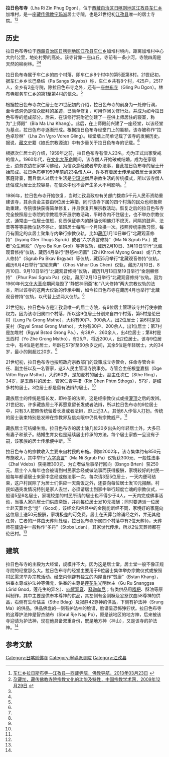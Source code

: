 {{Infobox Tibetan Buddhist monastery
|name =拉日色布寺
|image =
|image size = 250px
|alt = 
|caption = 
|t=
|w=
|to = 
|ipa={{IPA|}}
|z=
|thdl=
|e=
|tc=拉日色布寺
|s=拉日色布寺
|p=
|m=
|k=
|pushpin_map = 
|latd =  | latm =  | lats =  | latNS = 
|longd=  | longm= | longs =| longEW = 
|iso_region = 
|map_caption = 
|mapsize = 
|location_country = 中国
|location = {{CHN}}[[西藏自治区|西藏自治区]][[日喀则地区|日喀则地区]][[江孜县|江孜县]]
|coordinates_display =
|founded_by =
|date_founded =
|date_renovated =
|sect =[[宁玛派|宁玛派]]
|mather =
|children =
|dedicated_to = 
|tulku =
|head_lama = 
|head_mgh =
|no._of_monks = 
|architecture = 
|festivals =
|footnotes = 
}}

'''拉日色布寺'''（Lha Ri Zin Phug Dgon），位于[[西藏自治区|西藏自治区]][[日喀则地区|日喀则地区]][[江孜县|江孜县]][[车仁乡|车仁乡]]加堆村，是一座[[藏传佛教|藏传佛教]][[宁玛派|宁玛派]]居士寺院，也是21世纪初[[江孜县|江孜县]]唯一的居士寺院。<ref name=fjdh>[http://www.fjdh.com/ffzt/fjhy/ahsy2013/03/105730217691.html 车仁乡拉日斯布寺—江孜县—西藏寺院，佛教导航，2013年03月23日] {{Wayback|url=http://www.fjdh.com/ffzt/fjhy/ahsy2013/03/105730217691.html |date=20130927165556 }}</ref><ref name=zgzjxsw>[http://iwr.cass.cn/fjyjs/lw/200912/t20091229_1763.html 尕藏加，藏传佛教寺院宗教文化的功能及特性，中国宗教学术网，2009年12月29日] {{webarchive|url=https://web.archive.org/web/20130928042118/http://iwr.cass.cn/fjyjs/lw/200912/t20091229_1763.html |date=2013年09月28日 }}</ref>

==历史==
拉日色布寺位于[[西藏自治区|西藏自治区]][[日喀则地区|日喀则地区]][[江孜县|江孜县]][[车仁乡|车仁乡]]加堆村境内，距离加堆村中心大约1公里，地处村旁的高处。该寺背靠一座山丘，寺前有一条小河，寺院四周是天然的柳树林。<ref name=fjdh/><ref name=zgzjxsw/>

拉日色布寺属于车仁乡的四个村落，即车仁乡8个村中的第5至第8村。21世纪初，据车仁乡乡长巴桑结（Pa Sangs Skyabs）称，车仁乡共有8个村，425户，2517人，全乡有2座寺院，除拉日色布寺之外，还有一座[[林布寺|林布寺]]（Gling Pu Dgon）。林布寺服务车仁乡的第1至第4村的信众。<ref name=zgzjxsw/>

根据拉日色布寺次仁居士在21世纪初的介绍，拉日色布寺的前身为一处修行洞，至今该洞仍是信众膜拜的圣迹，已简单修复，可用作闭关修行处，并成为如今拉日色布寺的组成部分。后来，在该修行洞附近创建了一座供上师居住的寝室，称为“上师殿”（Bla Ma Lha Khang）。此后，在上师殿前兴建了一座经堂，以该经堂为基点，拉日色布寺逐渐形成。根据拉日色布寺经堂门上的匾额，该寺被称作“拉色卓珍林”（Lha Zin Vgro Vdren Gling）。经堂墙上简单记载了该寺的发展历史。据说，[[藏文|藏文]]史籍《娘氏宗教源流》中有少量关于拉日色布寺的记载。<ref name=zgzjxsw/>

根据次仁居士的介绍，1959年之前，拉日色布寺有僧人23名，均为正式出家受戒的僧人。1960年代，在[[文化大革命|文化大革命]]期间，该寺僧人开始破戒结婚，成为在家居士，边务农边在家学习佛经，为信众念经或者举办法事，自此拉日色布寺的居士开始形成。拉日色布寺1959年前的23名僧人中，许多有着居士传承或者居士世家等家庭背景，而且僧人过居士生活是[[宁玛派|宁玛派]]僧尼宗教生活的传统模式，所以该寺僧人还俗成为居士比较容易，在信众中也不会产生多大不利影响。<ref name=zgzjxsw/>

1986年，拉日色布寺开始恢复，当时江孜县政府有关部门拨款5千元人民币资助重建该寺，其余资金主要由9位居士筹措，同时该寺下属的四个村落的民众也积极帮助重建，寺院很快获得简单修复，并且恢复开展宗教活动。恢复之后的拉日色布寺完全按照居士寺院的宗教程序开展宗教活动，平时寺内不住居士，也不举办宗教仪式，通常由一位居士值班，负责保证寺内的酥油长明佛灯不熄灭，间隔的鼓声、法音等等等宗教仪轨不停止，值班居士每隔一个月轮换一次。按照传统宗教习惯，每月有固定的众居士聚集寺内举行宗教仪轨，比如[[藏历|藏历]]1月10日举行“北藏观音修持”（byang Gter Thugs Sgrub）或者“六字真言修持”（Ma Ni Sgrub Pa.）或者“众生解脱”（Vgro Ba Kun Grol）等等仪轨，藏历2月10日、3月10日举行“北藏观音修持”仪轨，藏历4月举行“静怒神闭斋”（Zhi Khrovi Myong Gnas）或“八大人修持”（Sgrub Pa Bkav Brgyad）等仪轨，藏历5月举行“北藏观音修持”仪轨，藏历6月4日举行“宝轮庆典” （Chos Vkhor Dus Chen）仪轨，藏历7月10日、8月10日、9月10日举行“北藏观音修持”仪轨，藏历11月13日至19日举行“金刚橛修持” （Phur Pavi Sgrub Pa）仪轨，藏历12月10日举行“北藏观音修持”仪轨。因为1960年代[[文化大革命|文化大革命]]期间烧毁了“静怒神闭斋”和“八大修持”两大宗教仪轨的法本，所以该寺的这两大仪轨的传承中断，如今拉日色布寺在藏历4月也举行“北藏观音修持”仪轨，以代替上述两大仪轨。<ref name=zgzjxsw/>

21世纪初，拉日色布寺是江孜县唯一的居士寺院，有9位居士管理该寺并行使宗教权力。因为该寺归属四个村落，所以这9位居士分别来自四个村落，第5村是伦巴村（Lung Pa Grong Mstho），大约有90户、300余人，出2位居士；第6村是加麦村（Rgyal Smad Grong Mstho），大约有30户、200余人，出1位居士；第7村是加堆村（Rgyal Bstod Grong Pa.），有38户、260余人，出4位居士；第8村是玉西村（Yo Zhe Grong Mstho），有25户、将近200人，出2位居士。该寺9位居士中，有4位是老居士，年龄在57岁至60余岁之间，其余5位是年轻居士，大的34岁，最小的刚超过20岁。<ref name=zgzjxsw/>

21世纪初，拉日色布寺也按照政府宗教部门的政策成立寺管会，任命寺管会主任、副主任以及一名管家，这3人民主管理寺院事务。寺管会主任根登嘉措（Dge Vdtm Rgya Mstho），大约60岁，是加麦村的居士，副主任次仁（Sthe Ring），34岁，是玉西村的居士，管家仁青平措（Rin Chen Phtm Sthogs），57岁，是结多村的居士。3位居士都是留有法辫的居士。<ref name=zgzjxsw/>

藏族居士的传统是留长发，即神圣的法辫，这是经宗教仪式或授[[灌顶|灌顶]]之后的发辫。21世纪初，许多藏族居士不再愿意留长发或者法辫，所以拉日色布寺的9位居士中，只有3人按照传统留着长发或者法辫，即上述3人，其他6人作俗人打扮。传统的居士装束特别是发辫在宗教界及信众眼中仍具有宗教威严。<ref name=zgzjxsw/>

藏族居士可结婚生育。拉日色布寺的居士除几位20岁出头的年轻居士外，大多已有妻子和孩子。结婚生育女也是延续居士传承的方法。每个居士家族一旦没有子嗣，该家族的居士传承便中断。<ref name=zgzjxsw/>

拉日色布寺的宗教收入主要来自村民的布施。例如2002年，该寺集体约有850元布施收入，其中举行“[[六字真言|六字真言]]”（Ma Ni Sgrub Pa）仪轨获300元、一般性法事（Zhal Vdebs）获捐赠300元、为亡者做后事举行回向（Bsngo Brten）获250元。居士个人每年也会被请到村民家念经或做法事而获得报酬，家境较好的村民一般每年都请居士来家中念经或做法事一次，每次请3至5位居士，一天内便可结束，这户村民除了为居士们供应一天斋饭之外，还要向每位居士发10元报酬。村民如遇突发情况特别是家人去世，必须请居士到家中举行超度亡魂的宗教仪式，一般请5至6名居士，家境较差的村民所请的居士也不得少于4人，一天内完成佛事活动，当事人家向居士们供应斋饭，并向每位居士发10元报酬；同时要选派一位居士赴天葬台念“觉”（Gcod），该经文和佛经中的金刚能断经不同，家境好的家庭向这位居士送50元报酬，家境极差的可免费。居士在天葬台除诵经之外，并无其他任务，亡者的尸体由天葬师处理，拉日色布寺所属四个村落中有2位天葬师，天葬师在[[藏语|藏语]]中一般称作“多丹”（Stobs Ldan），其家世代传承，所以2位天葬师都在伦巴村。<ref name=zgzjxsw/>

==建筑==
拉日色布寺的主殿为大经堂，规模并不大。因为这是居士堂，居士堂一般不像正规寺院的经堂那么大。拉日色布寺的经堂主要用于9位居士集体举办宗教仪式或按照村民需求举办宗教活动。经堂内侧辟有独立的内屋当作“赞康”（Bstan Khang），供奉本尊或护法神等佛龛，供奉的主尊是[[莲花生|莲花生]]光明世主（Gu Ru Snanggsa LSrid Gnod，莲花生的异名）、[[四臂观音|四臂观音]]、[[释迦牟尼|释迦牟尼]]；各类供品用[[糌粑|糌粑]]、酥油等原料制作，其中主要是供奉本尊神的供品，其左侧有金刚橛及忿怒饮血58尊神的供品，右侧有生命怙主（Sthe Bdag）及寂静42尊神的供品，下侧有护法神（Srung Ma）的供品。供品佛龛的一侧有护法神的脸谱，脸谱呈恐怖狰狞状。拉日色布寺的这尊护法神是智杰纳布（Sbrul Rje Nag Po），原是该地区的地方神，后来被该寺迎请为护法神，现在他具备双重身份，既是地方神（神山），又是该寺的护法神。<ref name=zgzjxsw/>

==参考文献==
{{reflist}}

{{日喀则地标}}
[[Category:日喀则佛寺|Category:日喀则佛寺]]
[[Category:寧瑪派寺院|Category:寧瑪派寺院]]
[[Category:江孜县|Category:江孜县]]